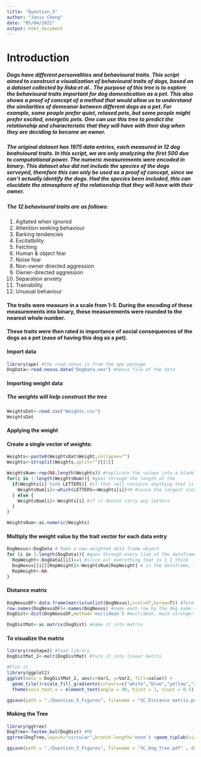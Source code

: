 ```yaml
---
title: "Question_5"
author: "Janis Cheng"
date: "05/04/2021"
output: html_document
---
```


# Introduction
##### Dogs have different personalities and behavioural traits. This script aimed to construct a visualization of behavioural traits of dogs, based on a dataset collected by Ilska et al.. The purpose of this tree is to explore the behavioural traits important for dog domestication as a pet. This also shows a proof of concept of a method that would allow us to understand the similarities of demeanor between different dogs as a pet. For example, some people prefer quiet, relaxed pets, but some people might prefer excited, energetic pets. One can use this tree to predict the relationship and characteristic that they will have with their dog when they are deciding to become an owner. 

##### The original dataset has 1975 data entries, each measured in 12 dog beahvioural traits. In this script, we are only analyzing the first 500 due to computational power. The numeric measurements were encoded in binary. This dataset also did not include the species of the dogs serveyed, therefore this can only be used as a proof of concept, since we can't actually identify the dogs. Had the species been included, this can elucidate the atmosphere of the relationship that they will have with their owner.

##### The 12 behavioural traits are as follows:
1. Agitated when ignored
2. Attention seeking behaviour
3. Barking tendencies
4. Excitatbility
5. Fetching
6. Human & object fear
7. Noise fear
8. Non-owner directed aggression
9. Owner-directed aggression
10. Separation anxiety
11. Trainability
12. Unusual behaviour

#### The traits were measure in a scale from 1-5. During the encoding of these measurements into binary, these measurements were rounded to the nearest whole number. 

#### These traits were then rated in importance of social consequences of the dogs as a pet (ease of having this dog as a pet).

#### Import data
```r
library(ape) #the read.nexus is from the ape package
DogData<-read.nexus.data("DogData.nex") #nexus file of the data
```

#### Importing weight data
##### The weights will help construct the tree
```r
WeightsDat<-read.csv("Weights.csv")
WeightsDat
```

#### Applying the weight
#### Create a single vector of weights:
```r
Weights<-paste0(WeightsDat$Weight,collapse="")
Weights<-strsplit(Weights,split="")[[1]]

WeightsNum<-rep(NA,length(Weights)) #replicate the values into a blank dataframe
for(i in 1:length(WeightsNum)){ #goes through the length of the 
  if(Weights[i] %in% LETTERS){ #if that cell contains anything that is a Letter (in the letter list/ category)
    WeightsNum[i]<-which(LETTERS==Weights[i])+9 #since the largest single digit used in the weight is 9, everything after is at least 9
  } else {
    WeightsNum[i]<-Weights[i] #if it doesnt carry any letters
  }
}

WeightsNum<-as.numeric(Weights)
```

#### Multiply the weight value by the trait vector for each data entry
```r
DogNexus<-DogData # Make a new weighted data frame object
for (i in 1:length(DogData)){ #goes through every line of the dataframe 
  RepWeight<-DogData[[i]]==1 #slice out everything that is 1 I think
  DogNexus[[i]][RepWeight]<-WeightsNum[RepWeight] # in the dataframe, for the selected 1 elements, each of them would be what the multiplied version be
  RepWeight<-NA 
}
```

#### Distance matrix
```r
DogNexusDF<-data.frame(matrix(unlist(DogNexus),ncol=47,byrow=T)) #form the dataframe
row.names(DogNexusDF)<-names(DogNexus) #name each row by the dog name (aka data entry number)
DogDist<-dist(DogNexusDF,method='euclidean') #euclidean, much stronger structure

DogDistMat<-as.matrix(DogDist) #make it into matrix
```

#### To visualize the matrix
```r
library(reshape2) #load library
DogDistMat_2<-melt(DogDistMat) #turn it into linear matrix

#Plot it
library(ggplot2)
ggplot(data = DogDistMat_2, aes(x=Var1, y=Var2, fill=value)) + 
  geom_tile()+scale_fill_gradientn(colours=c("white","blue","yellow","red")) +
  theme(axis.text.x = element_text(angle = 90, hjust = 1, vjust = 0.5))

ggsave(path = "./Question_5_Figures", filename = "3C_Distance matrix.pdf" , device = "pdf", width = 20, height = 12 , units = "in" , limitsize = FALSE)##save the plot as pdf
```

#### Making the Tree
```r
library(ggtree)
DogTree<-fastme.bal(DogDist) #ME
ggtree(DogTree,layout="circular",branch.length='none') +geom_tiplab(size=2,aes(angle=angle)) 

ggsave(path = "./Question_5_Figures", filename = "3C_Dog_Tree.pdf" , device = "pdf", width = 20, height = 12 , units = "in" , limitsize = FALSE)##save the tree as pdf
```


